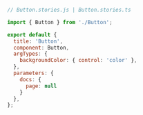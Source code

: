```js
// Button.stories.js | Button.stories.ts

import { Button } from './Button';

export default {
  title: 'Button',
  component: Button,
  argTypes: {
    backgroundColor: { control: 'color' },
  },
  parameters: { 
    docs: { 
      page: null 
    } 
  },
};
```
